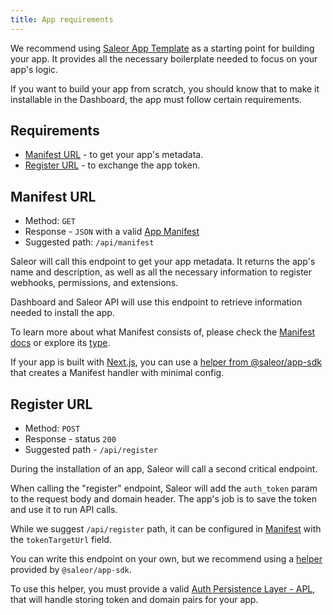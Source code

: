 ```yaml
---
title: App requirements
---
```


We recommend using [Saleor App Template](developer/extending/apps/developing-apps/app-template.mdx) as a starting point for building your app. It provides all the necessary boilerplate needed to focus on your app's logic.

If you want to build your app from scratch, you should know that to make it installable in the Dashboard, the app must follow certain requirements.

## Requirements

- [Manifest URL](#manifest-url) - to get your app's metadata.
- [Register URL](#register-url) - to exchange the app token.

## Manifest URL

- Method: `GET`
- Response - `JSON` with a valid [App Manifest](developer/extending/apps/manifest.mdx)
- Suggested path: `/api/manifest`

Saleor will call this endpoint to get your app metadata. It returns the app's name and description, as well as all the necessary information to register webhooks, permissions, and extensions.

Dashboard and Saleor API will use this endpoint to retrieve information needed to install the app.

To learn more about what Manifest consists of, please check the [Manifest docs](developer/extending/apps/manifest.mdx) or explore its [type](https://github.com/saleor/saleor-app-sdk/blob/main/src/types.ts#L67).

If your app is built with [Next.js](https://nextjs.org/), you can use a [helper from @saleor/app-sdk](https://github.com/saleor/saleor-app-sdk/blob/main/docs/api-handlers.md#manifest-handler-factory) that creates a Manifest handler with minimal config.

## Register URL

- Method: `POST`
- Response - status `200`
- Suggested path - `/api/register`

During the installation of an app, Saleor will call a second critical endpoint.

When calling the "register" endpoint, Saleor will add the `auth_token` param to the request body and domain header. The app's job is to save the token and use it to run API calls.

While we suggest `/api/register` path, it can be configured in [Manifest](developer/extending/apps/manifest.mdx) with the `tokenTargetUrl` field.

You can write this endpoint on your own, but we recommend using a [helper](https://github.com/saleor/saleor-app-sdk/blob/main/docs/api-handlers.md#app-register-handler-factory) provided by `@saleor/app-sdk`.

To use this helper, you must provide a valid [Auth Persistence Layer - APL](developer/extending/apps/architecture/apl.mdx), that will handle storing token and domain pairs for your app.
